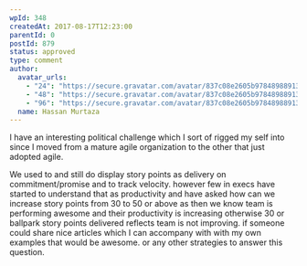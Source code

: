 ```yaml
---
wpId: 348
createdAt: 2017-08-17T12:23:00
parentId: 0
postId: 879
status: approved
type: comment
author:
  avatar_urls:
    - "24": "https://secure.gravatar.com/avatar/837c08e2605b97848988913a51004337?s=24&d=mm&r=g"
    - "48": "https://secure.gravatar.com/avatar/837c08e2605b97848988913a51004337?s=48&d=mm&r=g"
    - "96": "https://secure.gravatar.com/avatar/837c08e2605b97848988913a51004337?s=96&d=mm&r=g"
  name: Hassan Murtaza
---
```


I have an interesting political challenge which I sort of rigged my self into since I moved from a mature agile organization to the other that just adopted agile.

We used to and still do display story points as delivery on commitment/promise and to track velocity. however few in execs have started to understand that as productivity and have asked how can we increase story points from 30 to 50 or above as then we know team is performing awesome and their productivity is increasing otherwise 30 or ballpark story points delivered reflects team is not improving. if someone could share nice articles which I can accompany with with my own examples that would be awesome. or any other strategies to answer this question.